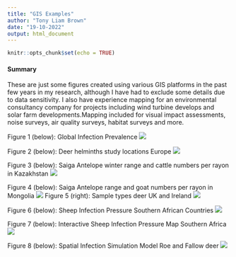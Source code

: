 ---
title: "GIS Examples"
author: "Tony Liam Brown"
date: "19-10-2022"
output: html_document
---

```{r setup, include=FALSE}
knitr::opts_chunk$set(echo = TRUE)
```

#### Summary

These are just some figures created using various GIS platforms in the past few years in my research, although I have had to exclude some details due to data sensitivity. I also have experience mapping for an environmental consultancy company for projects including wind turbine develops and solar farm developments.Mapping included for visual impact assessments, noise surveys, air quality surveys, habitat surveys and more.


Figure 1 (below): Global Infection Prevalence
![](C:/Users/tonyb/OneDrive - Queen's University Belfast/8. Side Projects/github_pages/tony_gis/GIS Portfolio/Global Infection Figure.png)

Figure 2 (below): Deer helminths study locations Europe
![](C:/Users/tonyb/OneDrive - Queen's University Belfast/8. Side Projects/github_pages/tony_gis/GIS Portfolio/Deer Helminth Studies Europe.png)

Figure 3 (below): Saiga Antelope winter range and cattle numbers per rayon in Kazakhstan
![](C:/Users/tonyb/OneDrive - Queen's University Belfast/8. Side Projects/github_pages/tony_gis/GIS Portfolio/Saiga Range and Livestock Numbers Kazakhstan.png)

Figure 4 (below): Saiga Antelope range and goat numbers per rayon in Mongolia
![](C:/Users/tonyb/OneDrive - Queen's University Belfast/8. Side Projects/github_pages/tony_gis/GIS Portfolio/Saiga Range and Livestock Numbers Mongolia.png)
Figure 5 (right): Sample types deer UK and Ireland
![](C:/Users/tonyb/OneDrive - Queen's University Belfast/8. Side Projects/github_pages/tony_gis/GIS Portfolio/Sample Types Deer UK Ireland.png)


Figure 6 (below): Sheep Infection Pressure Southern African Countries
![](C:/Users/tonyb/OneDrive - Queen's University Belfast/8. Side Projects/github_pages/tony_gis/GIS Portfolio/Infection Pressure Southern Africa.png)


Figure 7 (below): Interactive Sheep Infection Pressure Map Southern Africa
![](C:/Users/tonyb/OneDrive - Queen's University Belfast/8. Side Projects/github_pages/tony_gis/GIS Portfolio/Interactive Infection Map.png)


Figure 8 (below): Spatial Infection Simulation Model Roe and Fallow deer
![](C:/Users/tonyb/OneDrive - Queen's University Belfast/8. Side Projects/github_pages/tony_gis/GIS Portfolio/Spatial Simulation Model.png)





